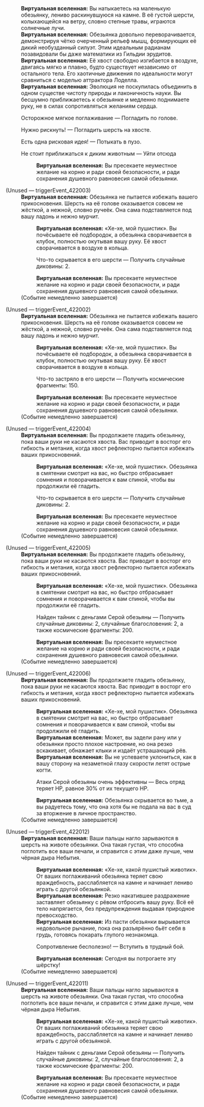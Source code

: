 {{Диалог Начало}}
:'''Виртуальная вселенная:''' Вы натыкаетесь на маленькую обезьянку, лениво раскинувшуюся на камне. В её густой шерсти, колыхающейся на ветру, словно степные травы, играются солнечные лучи.
:'''Виртуальная вселенная:''' Обезьянка довольно переворачивается, демонстрируя чётко очерченный рельеф мышц, формирующих её дикий необузданный силуэт. Этим идеальным радианам позавидовали бы даже математики из Гильдии эрудитов.
:'''Виртуальная вселенная:''' Её хвост свободно изгибается в воздухе, двигаясь мягко и плавно, будто существует независимо от остального тела. Его хаотичные движения по идеальности могут сравниться с моделью аттрактора Лоделла.
:'''Виртуальная вселенная:''' Эволюция не поскупилась объединить в одном существе чистоту природы и лаконичность науки. Вы бесшумно приближаетесь к обезьянке и медленно поднимаете руку, не в силах сопротивляться желаниям сердца.
:{{Диалог|Звезда}} Осторожное мягкое поглаживание &mdash; Погладить по голове.
:{{Диалог|Звезда}} Нужно рискнуть! &mdash; Погладить шерсть на хвосте.
:{{Диалог|Звезда}} Есть одна рисковая идея! &mdash; Потыкать в пузо.
:{{Диалог|Звезда}} Не стоит приближаться к диким животным &mdash; Уйти отсюда
::'''Виртуальная вселенная:''' Вы пресекаете неуместное желание на корню и ради своей безопасности, и ради сохранения душевного равновесия самой обезьянки.

;(Unused &mdash; triggerEvent_422003)
:'''Виртуальная вселенная:''' Обезьянка не пытается избежать вашего прикосновения. Шерсть на её голове оказывается совсем не жёсткой, а нежной, словно ручеёк. Она сама подставляется под вашу ладонь и нежно мурчит.
::'''Виртуальная вселенная:''' «Хе-хе, мой пушистик». Вы почёсываете её подбородок, а обезьянка сворачивается в клубок, полностью окутывая вашу руку. Её хвост сворачивается в воздухе в кольца.
::{{Диалог|Звезда}} Что-то скрывается в его шерсти &mdash; Получить случайные диковины: 2.
::'''Виртуальная вселенная:''' Вы пресекаете неуместное желание на корню и ради своей безопасности, и ради сохранения душевного равновесия самой обезьянки.
:;(Событие немедленно завершается)

;(Unused &mdash; triggerEvent_422002)
:'''Виртуальная вселенная:''' Обезьянка не пытается избежать вашего прикосновения. Шерсть на её голове оказывается совсем не жёсткой, а нежной, словно ручеёк. Она сама подставляется под вашу ладонь и нежно мурчит.
::'''Виртуальная вселенная:''' «Хе-хе, мой пушистик». Вы почёсываете её подбородок, а обезьянка сворачивается в клубок, полностью окутывая вашу руку. Её хвост сворачивается в воздухе в кольца.
::{{Диалог|Звезда}} Что-то застряло в его шерсти &mdash; Получить космические фрагменты: 150.
::'''Виртуальная вселенная:''' Вы пресекаете неуместное желание на корню и ради своей безопасности, и ради сохранения душевного равновесия самой обезьянки.
:;(Событие немедленно завершается)

;(Unused &mdash; triggerEvent_422004)
:'''Виртуальная вселенная:''' Вы продолжаете гладить обезьянку, пока ваши руки не касаются хвоста. Вас приводит в восторг его гибкость и метания, когда хвост рефлекторно пытается избежать ваших прикосновений.
::'''Виртуальная вселенная:''' «Хе-хе, мой пушистик». Обезьянка в смятении смотрит на вас, но быстро отбрасывает сомнения и поворачивается к вам спиной, чтобы вы продолжили её гладить.
::{{Диалог|Звезда}} Что-то скрывается в его шерсти &mdash; Получить случайные диковины: 2.
::'''Виртуальная вселенная:''' Вы пресекаете неуместное желание на корню и ради своей безопасности, и ради сохранения душевного равновесия самой обезьянки.
:;(Событие немедленно завершается)

;(Unused &mdash; triggerEvent_422005)
:'''Виртуальная вселенная:''' Вы продолжаете гладить обезьянку, пока ваши руки не касаются хвоста. Вас приводит в восторг его гибкость и метания, когда хвост рефлекторно пытается избежать ваших прикосновений.
::'''Виртуальная вселенная:''' «Хе-хе, мой пушистик». Обезьянка в смятении смотрит на вас, но быстро отбрасывает сомнения и поворачивается к вам спиной, чтобы вы продолжили её гладить.
::{{Диалог|Звезда}} Найден тайник с деньгами Серой обезьяны &mdash; Получить случайные диковины: 2, случайные благословения: 2, а также космические фрагменты: 200.
::'''Виртуальная вселенная:''' Вы пресекаете неуместное желание на корню и ради своей безопасности, и ради сохранения душевного равновесия самой обезьянки.
:;(Событие немедленно завершается)

;(Unused &mdash; triggerEvent_422006)
:'''Виртуальная вселенная:''' Вы продолжаете гладить обезьянку, пока ваши руки не касаются хвоста. Вас приводит в восторг его гибкость и метания, когда хвост рефлекторно пытается избежать ваших прикосновений.
::'''Виртуальная вселенная:''' «Хе-хе, мой пушистик». Обезьянка в смятении смотрит на вас, но быстро отбрасывает сомнения и поворачивается к вам спиной, чтобы вы продолжили её гладить.
::'''Виртуальная вселенная:''' Может, вы задели рану или у обезьянки просто плохое настроение, но она резко вскакивает, обнажает клыки и издаёт устрашающий рёв.
::'''Виртуальная вселенная:''' Вы не успеваете уклониться, как в вашу сторону на незаметной глазу скорости летят острые когти.
::{{Диалог|Звезда}} Атаки Серой обезьяны очень эффективны &mdash; Весь отряд теряет НР, равное 30% от их текущего НР.
::'''Виртуальная вселенная:''' Обезьянка скрывается во тьме, а вы радуетесь тому, что она хотя бы не подала на вас в суд за вторжение в личное пространство.
:;(Событие немедленно завершается)

;(Unused &mdash; triggerEvent_422012)
:'''Виртуальная вселенная:''' Ваши пальцы нагло зарываются в шерсть на животе обезьянки. Она такая густая, что способна поглотить все ваши печали, и справится с этим даже лучше, чем чёрная дыра Небытия.
::'''Виртуальная вселенная:''' «Хе-хе, какой пушистый животик». От ваших поглаживаний обезьянка теряет свою враждебность, расслабляется на камне и начинает лениво играть с другой обезьянкой.
::'''Виртуальная вселенная:''' Резко накатившее раздражение заставляет обезьянку с рёвом отбросить вашу руку. Всё её тело напрягается, без предупреждения выдавая природное превосходство.
::'''Виртуальная вселенная:''' Из пасти обезьянки вырывается недовольное рычание, пока она разъярённо бьёт себя в грудь, готовясь покарать глупого незнакомца.
::{{Диалог|Звезда}} Сопротивление бесполезно! &mdash; Вступить в трудный бой.
::'''Виртуальная вселенная:''' Сегодня вы потрогаете эту шёрстку!
:;(Событие немедленно завершается)

;(Unused &mdash; triggerEvent_422011)
:'''Виртуальная вселенная:''' Ваши пальцы нагло зарываются в шерсть на животе обезьянки. Она такая густая, что способна поглотить все ваши печали, и справится с этим даже лучше, чем чёрная дыра Небытия.
::'''Виртуальная вселенная:''' «Хе-хе, какой пушистый животик». От ваших поглаживаний обезьянка теряет свою враждебность, расслабляется на камне и начинает лениво играть с другой обезьянкой.
::{{Диалог|Звезда}} Найден тайник с деньгами Серой обезьяны &mdash; Получить случайные диковины: 2, случайные благословения: 2, а также космические фрагменты: 200.
::'''Виртуальная вселенная:''' Вы пресекаете неуместное желание на корню и ради своей безопасности, и ради сохранения душевного равновесия самой обезьянки.
:;(Событие немедленно завершается)
{{Диалог Конец}}